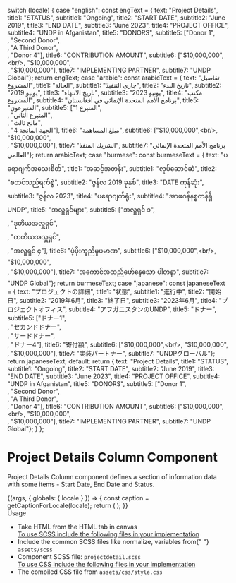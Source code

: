 

  switch (locale) {
    case "english":
      const engText = { text: "Project Details", title1: "STATUS", subtitle1: "Ongoing", title2: "START DATE", subtitle2: "June 2019", title3: "END DATE", subtitle3: "June 2023", title4: "PROJECT OFFICE", subtitle4: "UNDP in Afganistan", title5: "DONORS", subtitle5: ["Donor 1",<br/>, "Second Donor",<br/>, "A Third Donor",<br/>, "Donor 4"], title6: "CONTRIBUTION AMOUNT", subtitle6: ["$10,000,000",<br/>, "$10,000,000",<br/>, "$10,000,000"], title7: "IMPLEMENTING PARTNER", subtitle7: "UNDP Global"};
      return engText;
    case "arabic":
      const arabicText = { text: "تفاصيل المشروع", title1: "الحالة", subtitle1: "جاري التنفيذ", title2: "تاريخ البدء", subtitle2: "يونيو 2019", title3: "تاريخ الانتهاء", subtitle3: "يونيو 2023", title4: "مكتب المشروع", subtitle4: "برنامج الأمم المتحدة الإنمائي في أفغانستان", title5: "المتبرعون", subtitle5: ["المتبرع 1",<br/>, "المتبرع الثاني",<br/>, "مانح ثالث",<br/>, "الجهة المانحة 4"], title6: "مبلغ المساهمة", subtitle6: ["$10,000,000",<br/>, "$10,000,000",<br/>, "$10,000,000"], title7: "الشريك المنفذ", subtitle7: "برنامج الأمم المتحدة الإنمائي العالمي"};
      return arabicText;
    case "burmese":
      const burmeseText = {
        text: "ပရောဂျက်အသေးစိတ်", title1: "အဆင့်အတန်း", subtitle1: "လုပ်ဆောင်ဆဲ", title2: "စတင်သည့်ရက်စွဲ", subtitle2: "ဇွန်လ 2019 ခုနှစ်", title3: "DATE ကုန်ဆုံး", subtitle3: "ဇွန်လ 2023", title4: "ပရောဂျက်ရုံး", subtitle4: "အာဖဂန်နစ္စတန်ရှိ UNDP", title5: "အလှူရှင်များ", subtitle5: ["အလှူရှင် ၁",<br/>, "ဒုတိယအလှူရှင်",<br/>, "တတိယအလှူရှင်",<br/>, "အလှူရှင် ၄"], title6: "ပံ့ပိုးကူညီမှုပမာဏ", subtitle6: ["$10,000,000",<br/>, "$10,000,000",<br/>, "$10,000,000"], title7: "အကောင်အထည်ဖော်နေသော ပါတနာ", subtitle7: "UNDP Global"};
      return burmeseText;
    case "japanese":
      const japaneseText = { text: "プロジェクトの詳細", title1: "状態", subtitle1: "進行中", title2: "開始日", subtitle2: "2019年6月", title3: "終了日", subtitle3: "2023年6月", title4: "プロジェクトオフィス", subtitle4: "アフガニスタンのUNDP", title5: "ドナー", subtitle5: ["ドナー1",<br/>, "セカンドドナー",<br/>, "サードドナー",<br/>, "ドナー4"], title6: "寄付額", subtitle6: ["$10,000,000",<br/>, "$10,000,000",<br/>, "$10,000,000"], title7: "実装パートナー", subtitle7: "UNDPグローバル"};
      return japaneseText;
    default:
      return { text: "Project Details", title1: "STATUS", subtitle1: "Ongoing", title2: "START DATE", subtitle2: "June 2019", title3: "END DATE", subtitle3: "June 2023", title4: "PROJECT OFFICE", subtitle4: "UNDP in Afganistan", title5: "DONORS", subtitle5: ["Donor 1",<br/>, "Second Donor",<br/>, "A Third Donor",<br/>, "Donor 4"], title6: "CONTRIBUTION AMOUNT", subtitle6: ["$10,000,000",<br/>, "$10,000,000",<br/>, "$10,000,000"], title7: "IMPLEMENTING PARTNER", subtitle7: "UNDP Global"};
  }
};


<Meta title="Organism/Text/Project Detail Columns" />

<style>{`
 .subheading {
    font-weight: 700;
    font-size: 24px;
    color: #031c2d;
    letter-spacing: 1.5px;
    line-height: 24px;
    margin-bottom: 12px;
    margin-top: 40px;
  }
  .sbdocs .sbdocs-p,
  .sbdocs .sbdocs-li{
    font-size: 1rem;
  }
`}</style>

# Project Details Column Component

Project Details Column component defines a section of information data with some items - Start Date, End Date and Status.

<Story name="Project Detail Columns">
  {(args, { globals: { locale } }) => {
    const caption = getCaptionForLocale(locale);
    return (
      <Projectdetail
        text={caption.text}
        title1={caption.title1}
        title2={caption.title2}
        title3={caption.title3}
        title4={caption.title4}
        title5={caption.title5}
        title6={caption.title6}
        title7={caption.title7}
        subtitle1={caption.subtitle1}
        subtitle2={caption.subtitle2}
        subtitle3={caption.subtitle3}
        subtitle4={caption.subtitle4}
        subtitle5={caption.subtitle5}
        subtitle6={caption.subtitle6}
        subtitle7={caption.subtitle7}
      ></Projectdetail>
    );
  }}
</Story>

<div className="subheading">Usage</div>
<ul>
  <li>Take HTML from the HTML tab in canvas</li>
  <u>To use SCSS include the following files in your implementation</u>
  <li>
    Include the common SCSS files like normalize, variables from{" "}
    <code>assets/scss</code>
  </li>
  <li>
    Component SCSS file: <code>projectdetail.scss</code>
  </li>
  <u>To use CSS include the following files in your implementation</u>
  <li>
    The compiled CSS file from <code>assets/css/style.css</code>
  </li>
</ul>
